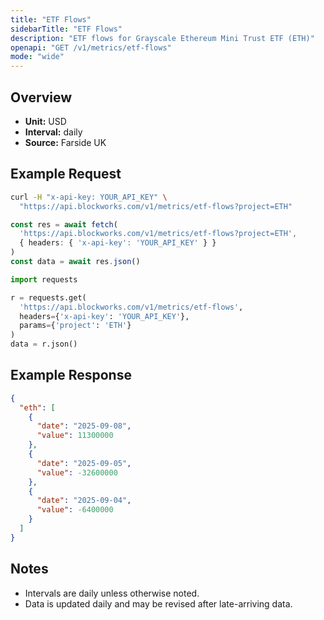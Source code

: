 ```yaml
---
title: "ETF Flows"
sidebarTitle: "ETF Flows"
description: "ETF flows for Grayscale Ethereum Mini Trust ETF (ETH)"
openapi: "GET /v1/metrics/etf-flows"
mode: "wide"
---
```


## Overview

- **Unit:** USD
- **Interval:** daily
- **Source:** Farside UK

## Example Request

<CodeGroup>

```bash cURL
curl -H "x-api-key: YOUR_API_KEY" \
  "https://api.blockworks.com/v1/metrics/etf-flows?project=ETH"
```

```typescript TypeScript
const res = await fetch(
  'https://api.blockworks.com/v1/metrics/etf-flows?project=ETH',
  { headers: { 'x-api-key': 'YOUR_API_KEY' } }
)
const data = await res.json()
```

```python Python
import requests

r = requests.get(
  'https://api.blockworks.com/v1/metrics/etf-flows',
  headers={'x-api-key': 'YOUR_API_KEY'},
  params={'project': 'ETH'}
)
data = r.json()
```

</CodeGroup>

## Example Response

```json
{
  "eth": [
    {
      "date": "2025-09-08",
      "value": 11300000
    },
    {
      "date": "2025-09-05",
      "value": -32600000
    },
    {
      "date": "2025-09-04",
      "value": -6400000
    }
  ]
}
```

## Notes
- Intervals are daily unless otherwise noted.
- Data is updated daily and may be revised after late-arriving data.